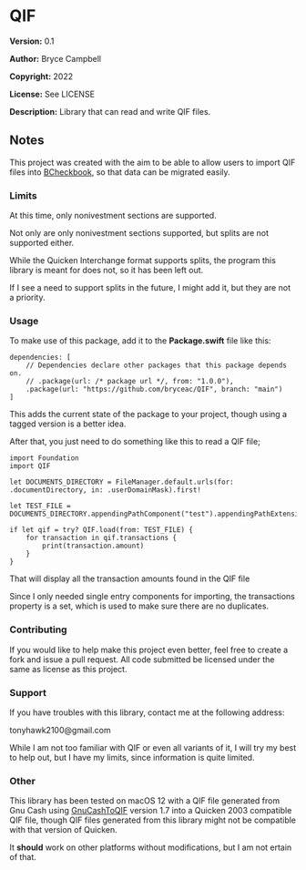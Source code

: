 =QIF=

'''Version:''' 0.1

'''Author:''' Bryce Campbell

'''Copyright:''' 2022

'''License:''' See LICENSE

'''Description:''' Library that can read and write QIF files.

==Notes==

This project was created with the aim to be able to allow users 
to import QIF files into 
<a href="https://github.com/bryceac/BCheckbook">BCheckbook</a>, 
so that data can be migrated easily.

===Limits===

At this time, only nonivestment sections are supported.

Not only are only nonivestment sections supported, 
but splits are not supported either.

While the Quicken Interchange format supports splits, 
the program this library is meant for does not, so it has been left out.

If I see a need to support splits in the future, I might add it, 
but they are not a priority.

===Usage===

To make use of this package, add it to the <strong>Package.swift</strong> file like this:

<pre>
dependencies: [
    // Dependencies declare other packages that this package depends on.
    // .package(url: /* package url */, from: "1.0.0"),
    .package(url: "https://github.com/bryceac/QIF", branch: "main")
]
</pre>

This adds the current state of the package to your project, 
though using a tagged version is a better idea.

After that, you just need to do something like this to read a QIF file;

<pre>
import Foundation
import QIF

let DOCUMENTS_DIRECTORY = FileManager.default.urls(for: .documentDirectory, in: .userDomainMask).first!

let TEST_FILE = DOCUMENTS_DIRECTORY.appendingPathComponent("test").appendingPathExtension("qif")

if let qif = try? QIF.load(from: TEST_FILE) {
    for transaction in qif.transactions {
        print(transaction.amount)
    }
}
</pre>

That will display all the transaction amounts found in the QIF file

Since I only needed single entry components for importing, 
the transactions property is a set, 
which is used to make sure there are no duplicates.

===Contributing===

If you would like to help make this project even better, 
feel free to create a fork and issue a pull request. 
All code submitted be licensed under the same as license as 
this project.

===Support===

If you have troubles with this library, 
contact me at the following address:

tonyhawk2100@gmail.com

While I am not too familiar with QIF or even all variants of it, 
I will try my best to help out, but I have my limits, 
since information is quite limited.

===Other===

This library has been tested on macOS 12 with a QIF file 
generated from Gnu Cash using <a href="https://gnucashtoqif.us/">GnuCashToQIF</a> 
version 1.7 into a Quicken 2003 compatible QIF file, 
though QIF files generated from this library 
might not be compatible with that version of Quicken.

It <strong>should</strong> work on other platforms without modifications, 
but I am not ertain of that.